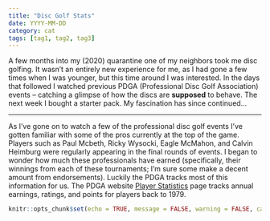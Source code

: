 ```yaml
---
title: "Disc Golf Stats"
date: YYYY-MM-DD
category: cat
tags: [tag1, tag2, tag3]
---
```


A few months into my (2020) quarantine one of my neighbors took me disc golfing. 
It wasn't an entirely new experience for me, as I had gone a few times when I was younger, but this time around I was interested. 
In the days that followed I watched previous PDGA (Professional Disc Golf Association) events -- catching a glimpse of how the discs are __supposed__ to behave. 
The next week I bought a starter pack. 
My fascination has since continued...

***

As I've gone on to watch a few of the professional disc golf events I've gotten familiar with some of the pros currently at the top of the game. 
Players such as Paul Mcbeth, Ricky Wysocki, Eagle McMahon, and Calvin Heimburg were regularly appearing in the final rounds of events. 
I began to wonder how much these professionals have earned (specifically, their winnings from each of these tournaments; I'm sure some make a decent amount from endorsements). 
Luckily the PDGA tracks most of this information for us. 
The PDGA website [Player Statistics](https://www.pdga.com/players/stats) page tracks annual earnings, ratings, and points for players back to 1979. 



```r
knitr::opts_chunk$set(echo = TRUE, message = FALSE, warning = FALSE, cache = TRUE)
```
